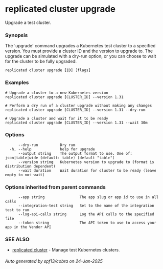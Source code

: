 # replicated cluster upgrade

Upgrade a test cluster.

### Synopsis

The 'upgrade' command upgrades a Kubernetes test cluster to a specified version. You must provide a cluster ID and the version to upgrade to. The upgrade can be simulated with a dry-run option, or you can choose to wait for the cluster to be fully upgraded.

```
replicated cluster upgrade [ID] [flags]
```

### Examples

```
# Upgrade a cluster to a new Kubernetes version
replicated cluster upgrade [CLUSTER_ID] --version 1.31

# Perform a dry run of a cluster upgrade without making any changes
replicated cluster upgrade [CLUSTER_ID] --version 1.31 --dry-run

# Upgrade a cluster and wait for it to be ready
replicated cluster upgrade [CLUSTER_ID] --version 1.31 --wait 30m
```

### Options

```
      --dry-run          Dry run
  -h, --help             help for upgrade
      --output string    The output format to use. One of: json|table|wide (default: table) (default "table")
      --version string   Kubernetes version to upgrade to (format is distribution dependent)
      --wait duration    Wait duration for cluster to be ready (leave empty to not wait)
```

### Options inherited from parent commands

```
      --app string                The app slug or app id to use in all calls
      --integration-test string   Set to the name of the integration test to run
      --log-api-calls string      Log the API calls to the specified file
      --token string              The API token to use to access your app in the Vendor API
```

### SEE ALSO

* [replicated cluster](replicated-cli-cluster)	 - Manage test Kubernetes clusters.

###### Auto generated by spf13/cobra on 24-Jan-2025
